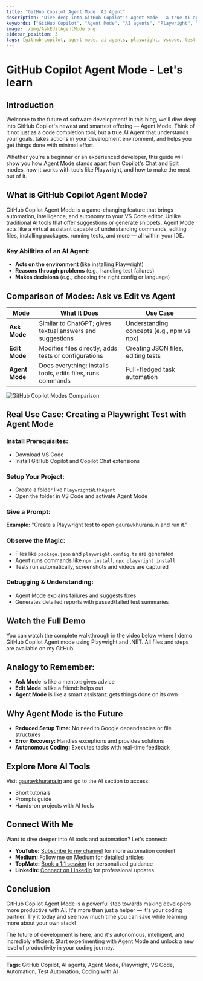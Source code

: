 ```yaml
---
title: "GitHub Copilot Agent Mode: AI Agent"
description: "Dive deep into GitHub Copilot's Agent Mode - a true AI agent that understands your goals, takes actions in your development environment, and helps you get things done with minimal effort."
keywords: ["GitHub Copilot", "Agent Mode", "AI agents", "Playwright", "VS Code", "Test Automation", "Coding with AI"]
image: ./img/AskEditAgentMode.png
sidebar_position: 3
tags: [github-copilot, agent-mode, ai-agents, playwright, vscode, test-automation, coding-with-ai]
---
```


# GitHub Copilot Agent Mode - Let's learn

## Introduction

Welcome to the future of software development! In this blog, we'll dive deep into GitHub Copilot's newest and smartest offering — Agent Mode. Think of it not just as a code completion tool, but a true AI Agent that understands your goals, takes actions in your development environment, and helps you get things done with minimal effort.

Whether you're a beginner or an experienced developer, this guide will show you how Agent Mode stands apart from Copilot's Chat and Edit modes, how it works with tools like Playwright, and how to make the most out of it.

<YouTubeEmbed 
  videoId="gGDXVw72x10" 
  title="GitHub Copilot Agent Mode Complete Demo with Playwright"
/>

## What is GitHub Copilot Agent Mode?

GitHub Copilot Agent Mode is a game-changing feature that brings automation, intelligence, and autonomy to your VS Code editor. Unlike traditional AI tools that offer suggestions or generate snippets, Agent Mode acts like a virtual assistant capable of understanding commands, editing files, installing packages, running tests, and more — all within your IDE.

### Key Abilities of an AI Agent:

- **Acts on the environment** (like installing Playwright)
- **Reasons through problems** (e.g., handling test failures)
- **Makes decisions** (e.g., choosing the right config or language)

## Comparison of Modes: Ask vs Edit vs Agent

| Mode | What It Does | Use Case |
|------|-------------|----------|
| **Ask Mode** | Similar to ChatGPT; gives textual answers and suggestions | Understanding concepts (e.g., npm vs npx) |
| **Edit Mode** | Modifies files directly, adds tests or configurations | Creating JSON files, editing tests |
| **Agent Mode** | Does everything: installs tools, edits files, runs commands | Full-fledged task automation |

![GitHub Copilot Modes Comparison](./img/AskEditAgentMode.png)

## Real Use Case: Creating a Playwright Test with Agent Mode

### Install Prerequisites:
- Download VS Code
- Install GitHub Copilot and Copilot Chat extensions

### Setup Your Project:
- Create a folder like `PlaywrightWithAgent`
- Open the folder in VS Code and activate Agent Mode

### Give a Prompt:
**Example:** "Create a Playwright test to open gauravkhurana.in and run it."

### Observe the Magic:
- Files like `package.json` and `playwright.config.ts` are generated
- Agent runs commands like `npm install`, `npx playwright install`
- Tests run automatically, screenshots and videos are captured

### Debugging & Understanding:
- Agent Mode explains failures and suggests fixes
- Generates detailed reports with passed/failed test summaries

## Watch the Full Demo

You can watch the complete walkthrough in the video below where I demo GitHub Copilot Agent mode using Playwright and .NET. All files and steps are available on my GitHub.


## Analogy to Remember:

- **Ask Mode** is like a mentor: gives advice
- **Edit Mode** is like a friend: helps out
- **Agent Mode** is like a smart assistant: gets things done on its own

## Why Agent Mode is the Future

- **Reduced Setup Time:** No need to Google dependencies or file structures
- **Error Recovery:** Handles exceptions and provides solutions
- **Autonomous Coding:** Executes tasks with real-time feedback

## Explore More AI Tools

Visit [gauravkhurana.in](https://gauravkhuraana.github.io) and go to the AI section to access:

- Short tutorials
- Prompts guide
- Hands-on projects with AI tools

## Connect With Me

Want to dive deeper into AI tools and automation? Let's connect:

- **YouTube:** [Subscribe to my channel](https://www.youtube.com/@Udzial/playlists) for more automation content
- **Medium:** [Follow me on Medium](https://medium.com/@gauravkhuraana) for detailed articles
- **TopMate:** [Book a 1:1 session](https://topmate.io/gaurav_khurana) for personalized guidance
- **LinkedIn:** [Connect on LinkedIn](https://www.linkedin.com/in/gauravkhuraana/) for professional updates

## Conclusion

GitHub Copilot Agent Mode is a powerful step towards making developers more productive with AI. It's more than just a helper — it's your coding partner. Try it today and see how much time you can save while learning more about your own stack!

The future of development is here, and it's autonomous, intelligent, and incredibly efficient. Start experimenting with Agent Mode and unlock a new level of productivity in your coding journey.

---

**Tags:** GitHub Copilot, AI agents, Agent Mode, Playwright, VS Code, Automation, Test Automation, Coding with AI
